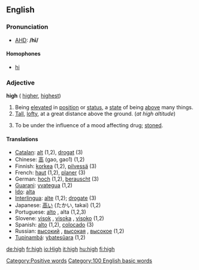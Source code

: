 ==English==

{{rank|herself|year|dear|296|high|above|received|read}}

===Pronunciation===
*[[w:AHD|AHD]]: '''/hī/'''

====Homophones====
*[[hi]]

===Adjective===
'''high'''  ({{compar}} [[higher]], {{superl}} [[highest]])

# Being [[elevated]] in [[position]] or [[status]], a [[state]] of being [[above]] many things.
# [[Tall]], [[lofty]], at a great distance above the ground.  (''at high altitude'')
# {{slang}} To be under the influence of a mood affecting drug; [[stoned]].<!--wikisaurus?-->

====Translations====
*[[Catalan]]: [[alt]] (1,2), [[drogat]] (3)
*Chinese: [[高]] (gao, gao1) (1,2)
*Finnish: [[korkea]] (1,2), [[pilvessä]] (3)
*French: [[haut]] (1,2), [[planer]] (3)
*German: [[hoch]] (1,2), [[berauscht]] (3)
*[[Guarani]]: [[yvategua]] (1,2)
*[[Ido]]: [[alta]]
*[[Interlingua]]: [[alte]] (1,2); [[drogate]] (3)
*Japanese: [[高い]] (たかい, takai) (1,2)
*Portuguese: [[alto]] {{m}}, alta {{f}} (1,2,3)
*Slovene: [[visok]] {{m}}, [[visoka]] {{f}}, [[visoko]] {{n}} (1,2)
*Spanish: [[alto]] (1,2), [[colocado]] (3)
*Russian: [[высокий]] {{m}}, [[высокая]] {{f}}, [[высокое]] {{n}} (1,2)
*[[Tupinambá]]: [[ybatesûara]] (1,2)

[[Category:Positive words]]

[[Category:100 English basic words]]
[[de:high]]
[[fr:high]]
[[io:High]]
[[it:high]]
[[hu:high]]
[[fi:high]]